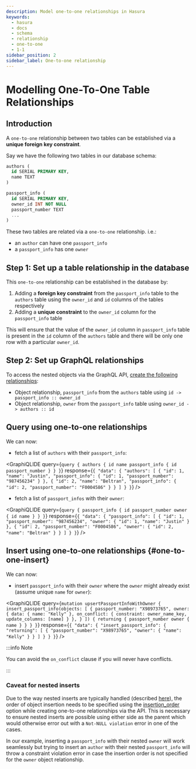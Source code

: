 ```yaml
---
description: Model one-to-one relationships in Hasura
keywords:
  - hasura
  - docs
  - schema
  - relationship
  - one-to-one
  - 1-1
sidebar_position: 2
sidebar_label: One-to-one relationship
---
```



# Modelling One-To-One Table Relationships

## Introduction

A `one-to-one` relationship between two tables can be established via a **unique foreign key constraint**.

Say we have the following two tables in our database schema:

```sql
authors (
  id SERIAL PRIMARY KEY,
  name TEXT
)

passport_info (
  id SERIAL PRIMARY KEY,
  owner_id INT NOT NULL
  passport_number TEXT
  ...
)
```

These two tables are related via a `one-to-one` relationship. i.e.:

- an `author` can have one `passport_info`
- a `passport_info` has one `owner`

## Step 1: Set up a table relationship in the database

This `one-to-one` relationship can be established in the database by:

1.  Adding a **foreign key constraint** from the `passport_info` table to the `authors` table using the `owner_id` and
    `id` columns of the tables respectively
2.  Adding a **unique constraint** to the `owner_id` column for the `passport_info` table

This will ensure that the value of the `owner_id` column in `passport_info` table is present in the `id` column of the
`authors` table and there will be only one row with a particular `owner_id`.

## Step 2: Set up GraphQL relationships

To access the nested objects via the GraphQL API,
[create the following relationships](/schema/postgres/table-relationships/create.mdx):

- Object relationship, `passport_info` from the `authors` table using `id -> passport_info :: owner_id`
- Object relationship, `owner` from the `passport_info` table using `owner_id -> authors :: id`

## Query using one-to-one relationships

We can now:

- fetch a list of `authors` with their `passport_info`:

<GraphiQLIDE
  query={`query {
  authors {
    id
    name
    passport_info {
      id
      passport_number
    }
  }
 }`}
  response={`{
  "data": {
    "authors": [
      {
        "id": 1,
        "name": "Justin",
        "passport_info": {
          "id": 1,
          "passport_number": "987456234"
        }
      },
      {
        "id": 2,
        "name": "Beltran",
        "passport_info": {
          "id": 2,
          "passport_number": "F0004586"
        }
      }
    ]
  }
 }`}
/>

- fetch a list of `passport_infos` with their `owner`:

<GraphiQLIDE
  query={`query {
  passport_info {
    id
    passport_number
    owner {
      id
      name
    }
  }
 }`}
  response={`{
  "data": {
    "passport_info": [
      {
        "id": 1,
        "passport_number": "987456234",
        "owner": {
          "id": 1,
          "name": "Justin"
        }
      },
      {
        "id": 2,
        "passport_number": "F0004586",
        "owner": {
          "id": 2,
          "name": "Beltran"
        }
      }
    ]
  }
 }`}
/>

## Insert using one-to-one relationships {#one-to-one-insert}

We can now:

- insert `passport_info` with their `owner` where the `owner` might already exist (assume unique `name` for `owner`):

<GraphiQLIDE
  query={`mutation upsertPassportInfoWithOwner {
  insert_passport_info(objects: [
    {
      passport_number: "X98973765",
      owner: {
        data: {
          name: "Kelly"
        },
        on_conflict: {
          constraint: owner_name_key,
          update_columns: [name]
        }
      },
    }
  ]) {
    returning {
      passport_number
      owner {
        name
      }
    }
  }
 }`}
  response={`{
  "data": {
    "insert_passport_info": {
      "returning": [
        {
          "passport_number": "X98973765",
          "owner": {
            "name": "Kelly"
          }
        }
      ]
    }
  }
 }`}
/>

:::info Note

You can avoid the `on_conflict` clause if you will never have conflicts.

:::

### Caveat for nested inserts

Due to the way nested inserts are typically handled (described
[here](/mutations/postgres/insert.mdx#pg-nested-inserts)), the order of object insertion needs to be specified using the
[insertion_order](/api-reference/syntax-defs.mdx#objrelusingmanualmapping) option while creating one-to-one
relationships via the API. This is necessary to ensure nested inserts are possible using either side as the parent which
would otherwise error out with a `Not-NULL violation` error in one of the cases.

In our example, inserting a `passport_info` with their nested `owner` will work seamlessly but trying to insert an
`author` with their nested `passport_info` will throw a constraint violation error in case the insertion order is not
specified for the `owner` object relationship.
